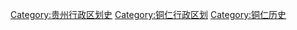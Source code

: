[[Category:贵州行政区划史|Category:贵州行政区划史]]
[[Category:铜仁行政区划|Category:铜仁行政区划]]
[[Category:铜仁历史|Category:铜仁历史]]